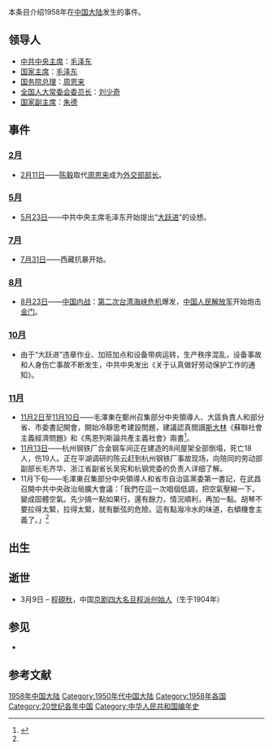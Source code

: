 {{ChinaYearTOC|1958}}
{{C20YearInTopic|1958}}
本条目介绍1958年在[[中国大陆|中国大陆]]发生的事件。

== 领导人 ==
* [[中国共产党中央委员会主席|中共中央主席]]：[[毛泽东|毛泽东]]
* [[中华人民共和国主席|国家主席]]：[[毛泽东|毛泽东]]
* [[中华人民共和国国务院总理|国务院总理]]：[[周恩来|周恩来]]
* [[全国人民代表大会常务委员会委员长|全国人大常委会委员长]]：[[刘少奇|刘少奇]]
* [[中华人民共和国副主席|国家副主席]]：[[朱德|朱德]]

==事件==
{{Expand section|date=2016年8月14日}}
===[[2月|2月]]===
*[[2月11日|2月11日]]——[[陈毅|陈毅]]取代[[周恩来|周恩来]]成为[[中华人民共和国外交部|外交部部长]]。

===[[5月|5月]]===
*[[5月23日|5月23日]]——中共中央主席毛泽东开始提出“[[大跃进|大跃进]]”的设想。

===[[7月|7月]]===
*[[7月31日|7月31日]]——西藏抗暴开始。

===[[8月|8月]]===
*[[8月23日|8月23日]]——[[中国内战|中国内战]]：[[第二次台湾海峡危机|第二次台湾海峡危机]]爆发，[[中国人民解放军|中国人民解放军]]开始炮击[[金门|金门]]。

===[[10月|10月]]===
*由于“大跃进”违章作业、加班加点和设备带病运转，生产秩序混乱，设备事故和人身伤亡事故不断发生，中共中央发出《关于认真做好劳动保护工作的通知》。

===[[11月|11月]]===
*[[11月2日|11月2日]]至[[11月10日|11月10日]]——毛澤東在鄭州召集部分中央領導人、大區負責人和部分省、市委書記開會，開始冷靜思考建設問題，建議認真閲讀[[斯大林|斯大林]]《蘇聯社會主義經濟問題》和《馬恩列斯論共產主義社會》兩書<ref name=走>{{cite book |title=《走出困境：周恩來在1960-1965》 |author=楊明偉 |publisher=中央文獻出版社 |location=北京 |year=2000 }}</ref>{{rp|25}}。
*[[11月13日|11月13日]]——杭州钢铁厂合金钢车间正在建造的8间屋架全部倒塌，死亡18人，伤19人。正在平湖调研的陈云赶到杭州钢铁厂事故现场，向陪同的劳动部副部长毛齐华、浙江省副省长吴宪和杭钢党委的负责人详细了解。
*11月下旬——毛澤東召集部分中央領導人和省市自治區黨委第一書記，在武昌召開中共中央政治局擴大會議：「我們在這一次唱個低調，把空氣壓縮一下，變成固體空氣。先少搞一點如果行，還有餘力，情況順利，再加一點。胡琴不要拉得太緊，拉得太緊，就有斷弦的危險。這有點潑冷水的味道，右傾機會主義了。」<ref name=走/>{{rp|26}}

==出生==
{{Empty section|date=2016年8月14日}}

==逝世==
{{Expand section|date=2016年8月14日}}
* 3月9日 – [[程硯秋|程硯秋]]，中国[[京剧四大名旦程派创始人|京剧四大名旦程派创始人]]（生于1904年）

== 参见 ==
* {{Link-en|1958年中国电影|Chinese films of the 1950s#1958}}

== 参考文献 ==
{{Reflist}}

{{Commonscat|1958 in China}}

{{Portal:中國大陸新聞動態/Footer}}
{{portal|中华人民共和国}}

[[Category:1958年中国大陆|]]
[[Category:1950年代中国大陆|Category:1950年代中国大陆]]
[[Category:1958年各国|Category:1958年各国]]
[[Category:20世纪各年中国|Category:20世纪各年中国]]
[[Category:中华人民共和国编年史|Category:中华人民共和国编年史]]